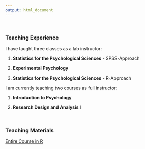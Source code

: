 ```yaml
---
output: html_document
---
```


<br>

### Teaching Experience

I have taught three classes as a lab instructor:

1. **Statistics for the Psychological Sciences** - SPSS-Approach

2. **Experimental Psychology**

3. **Statistics for the Psychological Sciences** - R-Approach

I am currently teaching two courses as full instructor:

1. **Introduction to Psychology**

2. **Research Design and Analysis I**


<br>


### Teaching Materials 

[Entire Course in R](https://davidbrocker.github.io/DBPSYC3400/)

